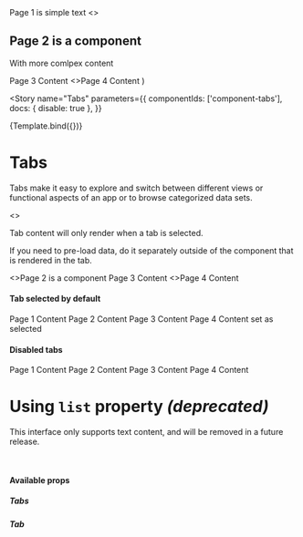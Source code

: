 
  <Card>
    <Tabs {...props}>
      <Tab title={'Page 1'}>Page 1 is simple text</Tab>
      <Tab title={'Page 2'}>
        <>
          <h2>Page 2 is a component</h2>
          <p>With more comlpex content</p>
        </>
      </Tab>
      <Tab title={'Page 3'}>Page 3 Content</Tab>
      <Tab title={'Page 4'}>
        <>Page 4 Content</>
      </Tab>
    </Tabs>
  </Card>
)

<Meta title="Components/Tabs" component={Tabs} />

<Story
  name="Tabs"
  parameters={{
    componentIds: ['component-tabs'],
    docs: { disable: true },
  }}
>
  {Template.bind({})}
</Story>

# Tabs

Tabs make it easy to explore and switch between different views or functional aspects of an app or to browse categorized data sets.

<Canvas>
  <Tabs>
    <Tab title={'Page 1'}>
      <>
        <p>Tab content will only render when a tab is selected.</p>
        <p>
          If you need to pre-load data, do it separately outside of the component
          that is rendered in the tab.
        </p>
      </>
    </Tab>
    <Tab title={'Page 2'}>
      <>Page 2 is a component</>
    </Tab>
    <Tab title={'Page 3'}>Page 3 Content</Tab>
    <Tab title={'Page 4'}>
      <>Page 4 Content</>
    </Tab>
  </Tabs>
</Canvas>

#### Tab selected by default
<Canvas>
  <Tabs>
    <Tab title={'Page 1'}>Page 1 Content</Tab>
    <Tab title={'Page 2'}>Page 2 Content</Tab>
    <Tab title={'Page 3'}>Page 3 Content</Tab>
    <Tab title={'Page 4'} selected>Page 4 Content set as selected </Tab>
  </Tabs>
</Canvas>

#### Disabled tabs

<Canvas>
  <Tabs>
    <Tab title={'Page 1'}>Page 1 Content</Tab>
    <Tab title={'Page 2'}>Page 2 Content</Tab>
    <Tab title={'Page 3'} disabled>
      Page 3 Content
    </Tab>
    <Tab title={'Page 4'} disabled>
      Page 4 Content
    </Tab>
  </Tabs>
</Canvas>

<br />

# Using `list` property _(deprecated)_

This interface only supports text content, and will be removed in a future release.

<Canvas>
  <Tabs
    list={[
      { text: 'Page 1', href: '#' },
      { text: 'Page 2', href: '#', selected: true },
      { text: 'Page 3', href: '#' },
      { text: 'Page 4', href: '#' },
      { text: 'Page 5', href: '#', disabled: true },
      { text: 'Page 6', href: '#', disabled: true },
    ]}
  />
</Canvas>

<br />

#### Available props

##### Tabs

<ArgsTable of={Tabs} />

##### Tab

<ArgsTable of={Tab} />
